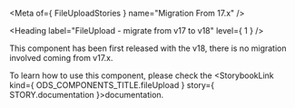 
<Meta of={ FileUploadStories } name="Migration From 17.x" />

<Heading label="FileUpload - migrate from v17 to v18" level={ 1 } />

This component has been first released with the v18, there is no migration involved coming from v17.x.

To learn how to use this component, please check the <StorybookLink kind={ ODS_COMPONENTS_TITLE.fileUpload } story={ STORY.documentation }>documentation</StorybookLink>.
